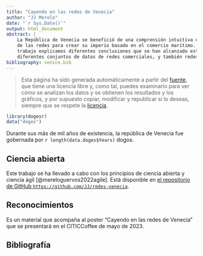 ```yaml
---
title: "Cayendo en las redes de Venecia"
author: "JJ Merelo"
date: "`r Sys.Date()`"
output: html_document
abstract: |
    La República de Venecia se benefició de una comprensión intuitiva del poder
    de las redes para crear su imperio basado en el comercio marítimo. En este
    trabajo explicamos diferentes conclusiones que se han alcanzado estudiando
    diferentes conjuntos de datos de redes comerciales, y también redes matrimoniales.
bibliography: venice.bib
---
```


> Esta página ha sido generada automáticamente a partir del [fuente](https://github.com/JJ/redes-venecia/blob/main/redes-venecia.Rmd), que tiene una licencia libre y, como tal, puedes examinarlo para ver cómo se analizan los datos y se obtienen los resultados y los gráficos, y por supuesto copiar, modificar y republicar si lo deseas, siempre que se respete la [licencia](https://github.com/JJ/redes-venecia/blob/main/LICENSE).

```r
library(dogesr)
data("doges")
```

Durante sus más de mil años de existencia, la república de Venecia fue gobernada
por `r length(data.doges$Years)` dogos.

## Ciencia abierta

Este trabajo se ha llevado a cabo con los principios de ciencia
abierta y ciencia ágil [@mereloguervos2022agile]. Está disponible en
[el repositorio de GitHub
`https://github.com/JJ/redes-venecia`](https://github.com/JJ/redes-venecia).



## Reconocimientos

Es un material que acompaña al poster "Cayendo en las redes de Venecia" que se
presentará en el CITICCoffee de mayo de 2023.

## Bibliografía

